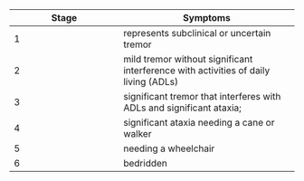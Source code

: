 Stage | Symptoms
----- | --------
1     | represents subclinical or uncertain tremor
2     | mild tremor without significant interference with activities of daily living (ADLs)
3     | significant tremor that interferes with ADLs and significant ataxia;
4     | significant ataxia needing a cane or walker
5     | needing a wheelchair
6     | bedridden
